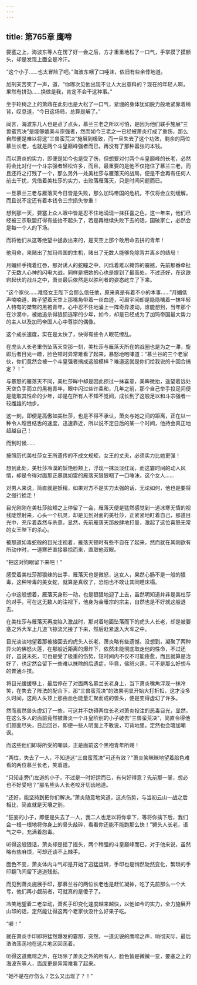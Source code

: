 ```yaml
---
---
---
```

title: 第765章 鹰啼
---



要塞之上，海波东等人在愣了好一会之后，方才重重地松了一口气，手掌摸了摸额头，却是发现上面全是冷汗。

“这个小子……也太冒险了吧。”海波东咽了口唾沫，依旧有些余悸地道。

加刑天苦笑了一声，道，“你哪次见他出现不让人大出意料的？现在的年轻人啊，果然有拼劲……换做是我，肯定不会干这种事。”

坐于轮椅之上的萧鼎在此刻也是大松了一口气，紧绷的身体犹如脱力般地紧靠着椅背，叹息道，“今日这场局，总算是解了。”

闻言，海波东几人也是点了点头，慕兰三老之所以可怕，是因为他们联手施展“三兽蛮荒决”是能够媲美斗宗强者，然而如今三老之一已经被萧炎打成了重伤，那么自然便是难以将这“三兽蛮荒决”施展到极致，而一旦失去了这个功效，剩余的两位慕兰长老，也就是两个斗皇巅峰强者而已，再没有了那种嚣张的本钱。

而以萧炎的实力，即便是如今也是受了伤，但想要对付两个斗皇巅峰的长老，必然将会比对付一个斗宗强者轻松许多，而且，最重要的是他不仅拖住了慕兰三老，而且还将之打残了一个，那么另外一处美杜莎与雁落天的战局，便是不会再有任何人前去干扰，凭借着美杜莎的实力，击败落雁落天，只是时间问题而已。

一旦慕兰三老与雁落天今日皆是失败，那么加玛帝国的危机，不仅将会立刻缓解，而且说不定还有着本钱令三宗损失惨重！

想到那一天，要塞上众人眼中皆是忍不住地涌现一抹狂喜之色，这一年来，他们已经被三宗联盟打得有些抬不起头了，若是再继续失败下去的话，国破家亡，必然会是每一个人的下场。

而将他们从这等绝望中拯救出来的，是天空上那个敢用命去拼的青年！

他用命，来赌出了加玛帝国的生机，赌出了无数人能够免除背井离乡的结局！

月媚纤手掩着红唇，那对诱人的蛇瞳之中，闪烁着难以掩饰的震撼，先前那番牵扯了无数人心神的闪电大战，同样是把她的心也是提到了最高处，不过还好，在这跌宕起伏的战斗之中，萧炎最后依然是以胜利者的姿态屹立了下来。

“这个家伙……难怪女王陛下会那么信任他，原来真是有着不小的本事……”月媚低声喃喃道，眸子望着天空上那嘴角带着一丝血迹，可眉宇间却是隐隐噙着一抹年轻人特有的桀骜的黑袍青年，心中忍不住地涌上一阵奇异波动，谁能想到，当年那个在沙漠中，被她追杀得狼狈逃窜的少年，如今，却是已经成为了加玛帝国最大势力的主人以及加玛帝国人心中尊崇的偶像。

这个成长速度，实在是太快了，快得有些令人眼花缭乱。

在虎头人长老重伤坠落天空那一刻，美杜莎与雁落天所在的战圈也是为之一滞，旋即后者目光一瞟，脸色顿时异常难看了起来，暴怒地咆哮道：“慕兰谷的三个老家伙，你们竟然会被一个斗皇强者搞成这般模样？难道这就是你们给我说的十回合搞定？！”

与暴怒的雁落天不同，美杜莎眸中却是因此掠过一抹喜意，美眸微抬，遥望着远处天空负手而立的黑袍青年，眼中闪过些许柔和，几年之前，那个自己举手投足间便是能取其性命的少年，却是在所有人不知不觉间，成长到了这般足以和斗宗强者一较雌雄的地步。

这一刻，即便是高傲如美杜莎，也是不得不承认，萧炎与她之间的距离，正在以一种令人瞠目结舌的速度，迅速靠近，所以说不定日后的某一个时间，他持会真正地超越自己！

而到时候……

按照历代美杜莎女王所遗传的不成文规矩，女王的丈夫，必须实力比她更强！

想到此处，美杜莎冷漠的妖艳脸颊上，浮现一抹淡淡红润，而这霎时间的动人风情，却是令得对面那正暴跳如雷的雁落天狠狠咽了一口唾沫，这个女人……

对男人来说，简直就是妖精，如果对方不是实力太强的话，无论如何，他也是要将之强行掳走！

目光刚刚在美杜莎脸颊之上停留了一会，雁落天便是猛然感觉到一道冰寒无情的视线陡然射来，心头一个机灵，却是见到对面的美杜莎，正紧紧地盯着自己，那道目光中，充斥着森然与杀意，显然，先前雁落天那放肆地打量，激起了这位喜怒无常的女王陛下的杀心。

被那道如毒蛇般的目光注视着，雁落天顿时有些不自在了起来，然而就在其刚欲有所动作时，一道寒芒直接暴掠而来，直取他双眼。

“把这对狗眼留下来吧！”

感受着美杜莎那狠辣的出手，雁落天也是微怒，这女人，果然心肠不是一般的狠毒，这种带毒的美女蛇，就算是真收了，恐怕也不敢让其同睡床榻。

心中这般想着，雁落天身形一动，也是狠狠地迎了上去，虽然明知道并非是美杜莎的对手，可在这无数人的注视下，他身为金雁宗的宗主，自然也是不好就这般退去。

在美杜莎与雁落天再度陷入激战时，那对着地面坠落而下的虎头人长老，却是被要塞之外大军上几道飞掠流光接了下来，然后赶紧退入大军之中。

目光淡淡地望着那被接回去的虎头人长老，萧炎略有些遗憾，没想到，凝聚了两种异火的佛怒火莲，在那般近距离的爆炸下，依然未能彻底取走他的性命，不过还好，虽说未死，可也是受了极重的伤势，短时间内不仅不可能痊愈，而且就算是治好了，也定然会留下一些难以抹除的后遗症，毕竟，佛怒火莲，可不是那么好想与的普通斗技。

将目光缓缓移上，最后停在了对面两名慕兰长老身上，当下萧炎嘴角浮现一抹冷笑，在失去了阵法的配合下，那“三兽蛮荒决”的效果明显开始大打折扣，这才没多久时间，这两人头顶上那由血色能量汇聚而成的兽头，便是变得虚幻了许多。

然而虽然兽头虚幻了一些，可这并不妨碍两位长老对萧炎投注的恶毒目光，显然，在这么多人的面前竟然被萧炎一个斗皇阶别的小子破去“三兽蛮荒决”，简直令得他们颜面尽失，日后回谷，即便一些人明面上不敢说，可背地里，定然也会暗加嘲讽。

而这些他们即将所受的嘲讽，正是面前这个黑袍青年所赐！

“两位，失去了一人，不知道这“三兽蛮荒决”可还有效？”萧炎笑眯眯地望着脸色难看的两位慕兰长老，笑着道。

“只知走旁门左道的小子，不过是一时好运而已，有何好得意？先前那一掌，想必也不好受吧？”那名熊头人长老咬牙切齿地道。

“还好，能坚持到把你们解决。”萧炎随意地笑道，这点伤势，与当初云山一战之后相比，简直就是天壤之别。

“狂妄的小子，即便是失去了一人，我二人也足以将你拿下，等将你擒下后，我们会一根一根地将你身上的骨头敲碎，看看你还能不能跑那么快！”狮头人长老，语气之中，充满着怨毒。

听得这般狠话，萧炎却是摇了摇头，两个稍强的斗皇巅峰而已，对于他来说，虽然略有些麻烦，可却还谈不上棘手。

面色不变，萧炎体内斗气却是开始了迅猛运转，手印也是悄然陡然变化，繁琐的手印翻飞间留下道道残影。

而见到萧炎施展手印，那慕兰谷的两位长老也是赶忙凝神，吃了先前那么一个大亏，他们再小觑前者，可就真的是傻子了。

冷笑地望着二老举动，萧炙手印变化速度越来越快，以他如今的实力，全力施展开山印的话，定然能让得这两个老家伙没什么好果子吃。

“唳！”

就在萧炎手印即将猛然爆发的霎那，突然，一道尖锐的鹰啼之声，响彻天际，最后浩浩荡荡地在这片地区回荡着。

听得这道鹰啼之声，在场除了萧炎之外的所有人，脸色皆是微微一变，要塞之上的海波东等人，面庞更是异常难看了起来。

“她不是在疗伤么？怎么又出现了？！”